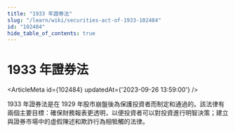 ```yaml
---
title: "1933 年證券法"
slug: "/learn/wiki/securities-act-of-1933-102484"
id: "102484"
hide_table_of_contents: true
---
```



# 1933 年證券法

<ArticleMeta id={102484} updatedAt={'2023-09-26 13:59:00'} />
<div className='border-solid border-b border-t-0 my-4 border-[var(--ifm-color-gray-300)]' />

1933 年證券法是在 1929 年股市崩盤後為保護投資者而制定和通過的。該法律有兩個主要目標：確保財務報表更透明，以便投資者可以對投資進行明智決策；建立與證券市場中的虛假陳述和欺詐行為相牴觸的法律。
